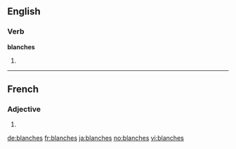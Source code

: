 ==English==

===Verb===
'''blanches'''

# {{third-person singular of|[[blanch]]}}
----
==French==

===Adjective===
{{infl|fr|adjective form|g=fp}}

# {{feminine plural of|blanc|lang=fr}}

[[de:blanches]]
[[fr:blanches]]
[[ja:blanches]]
[[no:blanches]]
[[vi:blanches]]